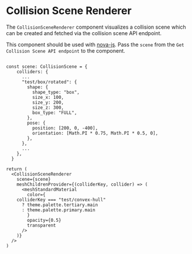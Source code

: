 
<Meta of={CollisionSceneRenderer} />

# Collision Scene Renderer

The `CollisionSceneRenderer` component visualizes a collision scene which can be created and fetched via the collision scene API endpoint.

This component should be used with [nova-js](https://github.com/wandelbotsgmbh/nova-js). Pass the `scene` from the `Get Collision Scene API endpoint` to the component.

```tsx

const scene: CollisionScene = {
    colliders: {
      ...
      "test/box/rotated": {
        shape: {
          shape_type: "box",
          size_x: 100,
          size_y: 200,
          size_z: 300,
          box_type: "FULL",
        },
        pose: {
          position: [200, 0, -400],
          orientation: [Math.PI * 0.75, Math.PI * 0.5, 0],
        },
      },
      ...
    },
  }

return (
  <CollisionSceneRenderer
    scene={scene}
    meshChildrenProvider={(colliderKey, collider) => (
      <meshStandardMaterial
        color={
  	colliderKey === "test/convex-hull"
  	  ? theme.palette.tertiary.main
  	  : theme.palette.primary.main
        }
        opacity={0.5}
        transparent
      />
    )}
  />
)
```

<Story of={CollisionSceneRenderer.CollisionSceneRendererSt} />

